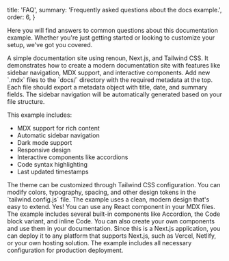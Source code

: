   title: 'FAQ',
  summary: 'Frequently asked questions about the docs example.',
  order: 6,
}

Here you will find answers to common questions about this documentation example. Whether you're just getting started or looking to customize your setup, we've got you covered.

<Accordion title="What is this example?">
  A simple documentation site using renoun, Next.js, and Tailwind CSS. It
  demonstrates how to create a modern documentation site with features like
  sidebar navigation, MDX support, and interactive components.
</Accordion>

<Accordion title="How do I add new docs?">
  Add new `.mdx` files to the `docs/` directory with the required metadata at
  the top. Each file should export a metadata object with title, date, and
  summary fields. The sidebar navigation will be automatically generated based
  on your file structure.
</Accordion>

<Accordion title="What features are included?">
  
  This example includes: 
  
  - MDX support for rich content
  - Automatic sidebar
  navigation
  - Dark mode support
  - Responsive design
  - Interactive components
  like accordions
  - Code syntax highlighting
  - Last updated timestamps

</Accordion>

<Accordion title="How do I customize the theme?">
  The theme can be customized through Tailwind CSS configuration. You can modify
  colors, typography, spacing, and other design tokens in the
  `tailwind.config.js` file. The example uses a clean, modern design that's easy
  to extend.
</Accordion>

<Accordion title="Can I use custom components in MDX?">
  Yes! You can use any React component in your MDX files. The example includes
  several built-in components like Accordion, the Code block variant, and inline Code. You can
  also create your own components and use them in your documentation.
</Accordion>

<Accordion title="How do I deploy this site?">
  Since this is a Next.js application, you can deploy it to any platform that
  supports Next.js, such as Vercel, Netlify, or your own hosting solution. The
  example includes all necessary configuration for production deployment.
</Accordion>
